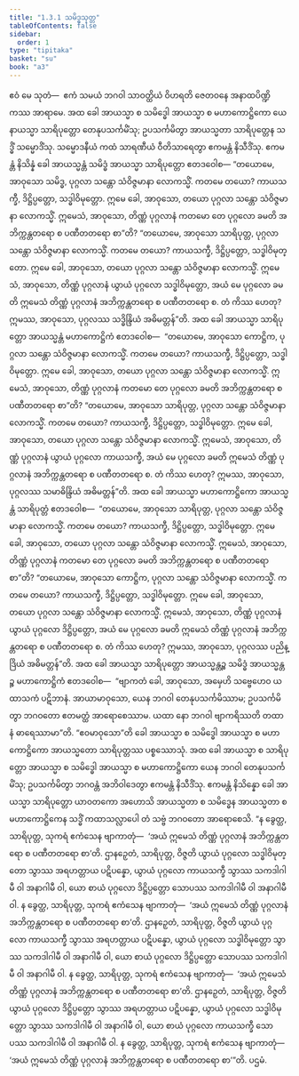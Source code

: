 ```yaml
---
title: "1.3.1 သမိဒ္ဓသုတ္တ"
tableOfContents: false
sidebar:
  order: 1
type: "tipitaka"
basket: "su"
book: "a3"
---
```



<DynamicBreadcrumb />

<Division number="21" book="a3" e="ch" v="15" p="116">

<Paragraph number="93" book="a3">
ဧဝံ မေ သုတံ—  ဧကံ သမယံ ဘဂဝါ သာဝတ္ထိယံ ဝိဟရတိ ဇေတဝနေ အနာထပိဏ္ဍိကဿ အာရာမေ. အထ ခေါ အာယသ္မာ စ သမိဒ္ဓေါ အာယသ္မာ စ မဟာကောဋ္ဌိကော ယေနာယသ္မာ သာရိပုတ္တော တေနုပသင်္ကမိံသု; ဥပသင်္ကမိတွာ အာယသ္မတာ သာရိပုတ္တေန သဒ္ဓိံ သမ္မောဒိံသု. သမ္မောဒနီယံ ကထံ သာရဏီယံ ဝီတိသာရေတွာ ဧကမန္တံ နိသီဒိံသု. ဧကမန္တံ နိသိန္နံ ခေါ အာယသ္မန္တံ သမိဒ္ဓံ အာယသ္မာ သာရိပုတ္တော ဧတဒဝေါစ—
</Paragraph>

<Paragraph number="94" book="a3">
“တယောမေ, အာဝုသော သမိဒ္ဓ, ပုဂ္ဂလာ သန္တော သံဝိဇ္ဇမာနာ လောကသ္မိံ. ကတမေ တယော? ကာယသက္ခီ, ဒိဋ္ဌိပ္ပတ္တော, သဒ္ဓါဝိမုတ္တော. ဣမေ ခေါ, အာဝုသော, တယော ပုဂ္ဂလာ သန္တော သံဝိဇ္ဇမာနာ လောကသ္မိံ. ဣမေသံ, အာဝုသော, တိဏ္ဏံ ပုဂ္ဂလာနံ ကတမော တေ ပုဂ္ဂလော ခမတိ အဘိက္ကန္တတရော စ ပဏီတတရော စာ”တိ?
</Paragraph>

<Paragraph number="95" book="a3">
“တယောမေ, အာဝုသော သာရိပုတ္တ, ပုဂ္ဂလာ သန္တော သံဝိဇ္ဇမာနာ လောကသ္မိံ. ကတမေ တယော? ကာယသက္ခီ, ဒိဋ္ဌိပ္ပတ္တော, သဒ္ဓါဝိမုတ္တော. ဣမေ ခေါ, အာဝုသော, တယော ပုဂ္ဂလာ သန္တော သံဝိဇ္ဇမာနာ လောကသ္မိံ. ဣမေသံ, အာဝုသော, တိဏ္ဏံ ပုဂ္ဂလာနံ ယွာယံ ပုဂ္ဂလော သဒ္ဓါဝိမုတ္တော, အယံ မေ ပုဂ္ဂလော ခမတိ ဣမေသံ တိဏ္ဏံ ပုဂ္ဂလာနံ အဘိက္ကန္တတရော စ ပဏီတတရော စ. တံ ကိဿ ဟေတု? ဣမဿ, အာဝုသော, ပုဂ္ဂလဿ သဒ္ဓိန္ဒြိယံ အဓိမတ္တန်”တိ.
</Paragraph>

<Paragraph number="96" book="a3">
အထ ခေါ အာယသ္မာ သာရိပုတ္တော အာယသ္မန္တံ မဟာကောဋ္ဌိကံ ဧတဒဝေါစ—  “တယောမေ, အာဝုသော ကောဋ္ဌိက, ပုဂ္ဂလာ သန္တော သံဝိဇ္ဇမာနာ လောကသ္မိံ. ကတမေ တယော? ကာယသက္ခီ, ဒိဋ္ဌိပ္ပတ္တော, သဒ္ဓါဝိမုတ္တော. ဣမေ ခေါ, အာဝုသော, တယော ပုဂ္ဂလာ သန္တော သံဝိဇ္ဇမာနာ လောကသ္မိံ. ဣမေသံ, အာဝုသော, တိဏ္ဏံ ပုဂ္ဂလာနံ ကတမော တေ ပုဂ္ဂလော ခမတိ အဘိက္ကန္တတရော စ ပဏီတတရော စာ”တိ?
</Paragraph>

<Paragraph number="97" book="a3">
“တယောမေ, အာဝုသော သာရိပုတ္တ, ပုဂ္ဂလာ သန္တော သံဝိဇ္ဇမာနာ လောကသ္မိံ. ကတမေ တယော? ကာယသက္ခီ, ဒိဋ္ဌိပ္ပတ္တော, သဒ္ဓါဝိမုတ္တော. ဣမေ ခေါ, အာဝုသော, တယော ပုဂ္ဂလာ သန္တော သံဝိဇ္ဇမာနာ လောကသ္မိံ. ဣမေသံ, အာဝုသော, တိဏ္ဏံ ပုဂ္ဂလာနံ ယွာယံ ပုဂ္ဂလော ကာယသက္ခီ, အယံ မေ ပုဂ္ဂလော ခမတိ ဣမေသံ တိဏ္ဏံ ပုဂ္ဂလာနံ အဘိက္ကန္တတရော စ ပဏီတတရော စ. တံ ကိဿ ဟေတု? ဣမဿ, အာဝုသော, ပုဂ္ဂလဿ သမာဓိန္ဒြိယံ အဓိမတ္တန်”တိ.
</Paragraph>

<Paragraph number="98" book="a3">
အထ ခေါ အာယသ္မာ မဟာကောဋ္ဌိကော အာယသ္မန္တံ သာရိပုတ္တံ ဧတဒဝေါစ—  “တယောမေ, အာဝုသော သာရိပုတ္တ, ပုဂ္ဂလာ သန္တော သံဝိဇ္ဇမာနာ လောကသ္မိံ. ကတမေ တယော? ကာယသက္ခီ, ဒိဋ္ဌိပ္ပတ္တော, သဒ္ဓါဝိမုတ္တော. ဣမေ ခေါ, အာဝုသော, တယော ပုဂ္ဂလာ သန္တော သံဝိဇ္ဇမာနာ လောကသ္မိံ. ဣမေသံ, အာဝုသော, တိဏ္ဏံ ပုဂ္ဂလာနံ ကတမော တေ ပုဂ္ဂလော ခမတိ အဘိက္ကန္တတရော စ ပဏီတတရော စာ”တိ?
</Paragraph>

<Paragraph number="99" book="a3">
“တယောမေ, အာဝုသော ကောဋ္ဌိက, ပုဂ္ဂလာ သန္တော သံဝိဇ္ဇမာနာ လောကသ္မိံ. ကတမေ တယော? ကာယသက္ခီ, ဒိဋ္ဌိပ္ပတ္တော, သဒ္ဓါဝိမုတ္တော. ဣမေ ခေါ, အာဝုသော, တယော ပုဂ္ဂလာ သန္တော သံဝိဇ္ဇမာနာ လောကသ္မိံ. ဣမေသံ, အာဝုသော, တိဏ္ဏံ ပုဂ္ဂလာနံ ယွာယံ ပုဂ္ဂလော ဒိဋ္ဌိပ္ပတ္တော, အယံ မေ ပုဂ္ဂလော ခမတိ ဣမေသံ တိဏ္ဏံ ပုဂ္ဂလာနံ အဘိက္ကန္တတရော စ ပဏီတတရော စ. တံ ကိဿ ဟေတု? ဣမဿ, အာဝုသော, ပုဂ္ဂလဿ ပညိန္ဒြိယံ အဓိမတ္တန်”တိ.
</Paragraph>

<Paragraph number="100" book="a3">
အထ ခေါ အာယသ္မာ သာရိပုတ္တော အာယသ္မန္တဉ္စ သမိဒ္ဓံ အာယသ္မန္တဉ္စ မဟာကောဋ္ဌိကံ ဧတဒဝေါစ—  “ဗျာကတံ ခေါ, အာဝုသော, အမှေဟိ သဗ္ဗေဟေဝ ယထာသကံ ပဋိဘာနံ. အာယာမာဝုသော, ယေန ဘဂဝါ တေနုပသင်္ကမိဿာမ; ဥပသင်္ကမိတွာ ဘဂဝတော ဧတမတ္ထံ အာရောစေဿာမ. ယထာ နော ဘဂဝါ ဗျာကရိဿတိ တထာ နံ ဓာရေဿာမာ”တိ. “ဧဝမာဝုသော”တိ ခေါ အာယသ္မာ စ သမိဒ္ဓေါ အာယသ္မာ စ မဟာကောဋ္ဌိကော အာယသ္မတော သာရိပုတ္တဿ ပစ္စဿောသုံ. အထ ခေါ အာယသ္မာ စ သာရိပုတ္တော အာယသ္မာ စ သမိဒ္ဓေါ အာယသ္မာ စ မဟာကောဋ္ဌိကော ယေန ဘဂဝါ တေနုပသင်္ကမိံသု; ဥပသင်္ကမိတွာ ဘဂဝန္တံ အဘိဝါဒေတွာ ဧကမန္တံ နိသီဒိံသု. ဧကမန္တံ နိသိန္နော ခေါ အာယသ္မာ သာရိပုတ္တော ယာဝတကော အဟောသိ အာယသ္မတာ စ သမိဒ္ဓေန အာယသ္မတာ စ မဟာကောဋ္ဌိကေန သဒ္ဓိံ ကထာသလ္လာပေါ တံ သဗ္ဗံ ဘဂဝတော အာရောစေသိ.
</Paragraph>

<Paragraph number="101" book="a3">
“န ခွေတ္ထ, သာရိပုတ္တ, သုကရံ ဧကံသေန ဗျာကာတုံ—  ‘အယံ ဣမေသံ တိဏ္ဏံ ပုဂ္ဂလာနံ အဘိက္ကန္တတရော စ ပဏီတတရော စာ’တိ. ဌာနဉှေတံ, သာရိပုတ္တ, ဝိဇ္ဇတိ ယွာယံ ပုဂ္ဂလော သဒ္ဓါဝိမုတ္တော သွာဿ အရဟတ္တာယ ပဋိပန္နော, ယွာယံ ပုဂ္ဂလော ကာယသက္ခီ သွာဿ သကဒါဂါမီ ဝါ အနာဂါမီ ဝါ, ယော စာယံ ပုဂ္ဂလော ဒိဋ္ဌိပ္ပတ္တော သောပဿ သကဒါဂါမီ ဝါ အနာဂါမီ ဝါ.
</Paragraph>

<Paragraph number="102" book="a3">
န ခွေတ္ထ, သာရိပုတ္တ, သုကရံ ဧကံသေန ဗျာကာတုံ—  ‘အယံ ဣမေသံ တိဏ္ဏံ ပုဂ္ဂလာနံ အဘိက္ကန္တတရော စ ပဏီတတရော စာ’တိ. ဌာနဉှေတံ, သာရိပုတ္တ, ဝိဇ္ဇတိ ယွာယံ ပုဂ္ဂလော ကာယသက္ခီ သွာဿ အရဟတ္တာယ ပဋိပန္နော, ယွာယံ ပုဂ္ဂလော သဒ္ဓါဝိမုတ္တော သွာဿ သကဒါဂါမီ ဝါ အနာဂါမီ ဝါ, ယော စာယံ ပုဂ္ဂလော ဒိဋ္ဌိပ္ပတ္တော သောပဿ သကဒါဂါမီ ဝါ အနာဂါမီ ဝါ.
</Paragraph>

<Paragraph number="103" book="a3">
န ခွေတ္ထ, သာရိပုတ္တ, သုကရံ ဧကံသေန ဗျာကာတုံ—  ‘အယံ ဣမေသံ တိဏ္ဏံ ပုဂ္ဂလာနံ အဘိက္ကန္တတရော စ ပဏီတတရော စာ’တိ. ဌာနဉှေတံ, သာရိပုတ္တ, ဝိဇ္ဇတိ ယွာယံ ပုဂ္ဂလော ဒိဋ္ဌိပ္ပတ္တော သွာဿ အရဟတ္တာယ ပဋိပန္နော, ယွာယံ ပုဂ္ဂလော သဒ္ဓါဝိမုတ္တော သွာဿ သကဒါဂါမီ ဝါ အနာဂါမီ ဝါ, ယော စာယံ ပုဂ္ဂလော ကာယသက္ခီ သောပဿ သကဒါဂါမီ ဝါ အနာဂါမီ ဝါ.
</Paragraph>

<Paragraph number="104" book="a3">
န ခွေတ္ထ, သာရိပုတ္တ, သုကရံ ဧကံသေန ဗျာကာတုံ—  ‘အယံ ဣမေသံ တိဏ္ဏံ ပုဂ္ဂလာနံ အဘိက္ကန္တတရော စ ပဏီတတရော စာ’”တိ.

</Paragraph>
</Division>

<Paragraph number="105" type="center" book="a3">
ပဌမံ.
</Paragraph>